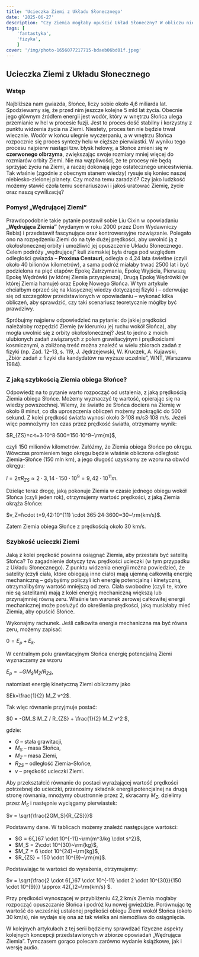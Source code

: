 ```yaml
---
title: 'Ucieczka Ziemi z Układu Słonecznego'
date: '2025-06-27'
description: "Czy Ziemia mogłaby opuścić Układ Słoneczny? W obliczu nieuchronnego końca życia naszego Słońca rodzi się pytanie: czy da się ocalić naszą planetę? Tekst inspirowany opowiadaniem „Wędrująca Ziemia”, w którym autor podejmuje próbę fizycznej analizy tej śmiałej wizji."
tags: [
	'fantastyka',
	'fizyka',
	]
cover: '/img/photo-1656077217715-bdaeb06bd01f.jpeg'
---
```

## Ucieczka Ziemi z Układu Słonecznego

### Wstęp

Najbliższa nam gwiazda, Słońce, liczy sobie około 4,6 miliarda lat. Spodziewamy się, że przed nim jeszcze kolejne 5 mld lat życia. Obecnie jego głównym źródłem energii jest wodór, który w wnętrzu Słońca ulega przemianie w hel w procesie fuzji. Jest to proces dość stabilny i korzystny z punktu widzenia życia na Ziemi. Niestety, proces ten nie będzie trwał wiecznie. Wodór w końcu ulegnie wyczerpaniu, a w wnętrzu Słońca rozpocznie się proces syntezy helu w cięższe pierwiastki. W wyniku tego procesu najpierw nastąpi tzw. błysk helowy, a Słońce zmieni się w **czerwonego olbrzyma**, zwiększając swoje rozmiary mniej więcej do rozmiarów orbity Ziemi. Nie ma wątpliwości, że te procesy nie będą sprzyjać życiu na Ziemi, a raczej dokonają jego ostatecznego unicestwienia. Tak właśnie (zgodnie z obecnym stanem wiedzy) rysuje się koniec naszej niebiesko-zielonej planety. Czy można temu zaradzić? Czy jako ludzkość możemy stawić czoła temu scenariuszowi i jakoś uratować Ziemię, życie oraz naszą cywilizację?

### Pomysł „Wędrującej Ziemi”

Prawdopodobnie takie pytanie postawił sobie Liu Cixin w opowiadaniu **„Wędrująca Ziemia”** (wydanym w roku 2000 przez Dom Wydawniczy Rebis) i przedstawił fascynujące oraz kontrowersyjne rozwiązanie. Polegało ono na rozpędzeniu Ziemi do na tyle dużej prędkości, aby uwolnić ją z okołosłonecznej orbity i umożliwić jej opuszczenie Układu Słonecznego. Celem podróży „wędrującej” kuli ziemskiej była druga pod względem odległości gwiazda – **Proxima Centauri**, odległa o 4,24 lata świetlne (czyli około 40 bilionów kilometrów), a sama podróż miałaby trwać 2500 lat i być podzielona na pięć etapów: Epokę Zatrzymania, Epokę Wyjścia, Pierwszą Epokę Wędrówki (w której Ziemia przyspiesza), Drugą Epokę Wędrówki (w której Ziemia hamuje) oraz Epokę Nowego Słońca. W tym artykule chciałbym oprzeć się na klasycznej wiedzy dotyczącej fizyki i – oderwując się od szczegółów przedstawionych w opowiadaniu – wykonać kilka obliczeń, aby sprawdzić, czy taki scenariusz teoretycznie mógłby być prawdziwy.

Spróbujmy najpierw odpowiedzieć na pytanie: do jakiej prędkości należałoby rozpędzić Ziemię (w kierunku jej ruchu wokół Słońca), aby mogła uwolnić się z orbity okołosłonecznej? Jest to jedno z moich ulubionych zadań związanych z polem grawitacyjnym i prędkościami kosmicznymi, a zbliżoną treść można znaleźć w wielu zbiorach zadań z fizyki (np. Zad. 12–13, s. 119, J. Jędrzejewski, W. Kruczek, A. Kujawski, „Zbiór zadań z fizyki dla kandydatów na wyższe uczelnie”, WNT, Warszawa 1984).

### Z jaką szybkością Ziemia obiega Słońce?

Odpowiedź na to pytanie warto rozpocząć od ustalenia, z jaką prędkością Ziemia obiega Słońce. Możemy wyznaczyć tę wartość, opierając się na wiedzy powszechnej. Wiemy, że światło ze Słońca dociera na Ziemię w około 8 minut, co dla uproszczenia obliczeń możemy zaokrąglić do 500 sekund. Z kolei prędkość światła wynosi około 3⋅108 m/s3⋅108 m/s. Jeżeli więc pomnożymy ten czas przez prędkość światła, otrzymamy wynik:

$R_{ZS}=c⋅t=3⋅10^8⋅500=150⋅10^9~\rm{m}$,

czyli 150 milionów kilometrów. Załóżmy, że Ziemia obiega Słońce po okręgu. Wówczas promieniem tego okręgu będzie właśnie obliczona odległość Ziemia–Słońce (150 mln km), a jego długość uzyskamy ze wzoru na obwód okręgu:

$l=2πR_{ZS}≈2⋅3{,}14⋅150⋅10^9=9{,}42⋅10^{11} m$.

Dzieląc teraz drogę, jaką pokonuje Ziemia w czasie jednego obiegu wokół Słońca (czyli jeden rok), otrzymujemy wartość prędkości, z jaką Ziemia okrąża Słońce:

$v_Z=l\cdot t=9,42⋅10^{11} \cdot 365⋅24⋅3600≈30~\rm{km/s}$. 

Zatem Ziemia obiega Słońce z prędkością około 30 km/s.

### Szybkość ucieczki Ziemi

Jaką z kolei prędkość powinna osiągnąć Ziemia, aby przestała być satelitą Słońca? To zagadnienie dotyczy tzw. prędkości ucieczki (w tym przypadku z Układu Słonecznego). Z punktu widzenia energii można powiedzieć, że satelity (czyli ciała, które obiegają inne ciało) mają ujemną całkowitą energię mechaniczną – gdybyśmy policzyli ich energię potencjalną i kinetyczną, otrzymalibyśmy wartość mniejszą od zera. Ciała swobodne (czyli te, które nie są satelitami) mają z kolei energię mechaniczną większą lub przynajmniej równą zeru. Właśnie ten warunek zerowej całkowitej energii mechanicznej może posłużyć do określenia prędkości, jaką musiałaby mieć Ziemia, aby opuścić Słońce.

Wykonajmy rachunek. Jeśli całkowita energia mechaniczna ma być równa zeru, możemy zapisać:

$0=E_p+E_k$.

W centralnym polu grawitacyjnym Słońca energię potencjalną Ziemi wyznaczamy ze wzoru

$E_p=−GM_S M_ Z/R_{ZS}$,

natomiast energię kinetyczną Ziemi obliczamy jako

$Ek=\frac{1}{2} M_Z v^2$.

Tak więc równanie przyjmuje postać:

$0 = -GM_S M_Z / R_{ZS} + \frac{1}{2} M_Z v^2 $,

gdzie:

- $G$ – stała grawitacji,
- $M_S$ – masa Słońca,
- $M_Z$ – masa Ziemi,
- $R_{ZS}$ – odległość Ziemia–Słońce,
- $v$ – prędkość ucieczki Ziemi.

Aby przekształcić równanie do postaci wyrażającej wartość prędkości potrzebnej do ucieczki, przenosimy składnik energii potencjalnej na drugą stronę równania, mnożymy obustronnie przez 2, skracamy $M_Z$, dzielimy przez $M_S$ i następnie wyciągamy pierwiastek:

$v = \sqrt{\frac{2GM_S}{R_{ZS}}}$

Podstawmy dane. W tablicach możemy znaleźć następujące wartości:

- $G = 6{,}67 \cdot 10^{-11}~\rm{m^3/kg \cdot s^2}$,
- $M_S = 2\cdot 10^{30}~\rm{kg}$,
- $M_Z = 6 \cdot 10^{24}~\rm{kg}$, 
- $R_{ZS} = 150 \cdot 10^{9}~\rm{m}$. 

Podstawiając te wartości do wyrażenia, otrzymujemy:

$v = \sqrt{\frac{2 \cdot 6{,}67 \cdot 10^{-11} \cdot 2 \cdot 10^{30}}{150 \cdot 10^{9}}} \approx 42{,}2~\rm{km/s} $. 

Przy prędkości wynoszącej w przybliżeniu 42,2 km/s Ziemia mogłaby rozpocząć opuszczanie Słońca i podróż ku nowej gwieździe. Porównując tę wartość do wcześniej ustalonej prędkości obiegu Ziemi wokół Słońca (około 30 km/s), nie wydaje się ona aż tak wielka ani niemożliwa do osiągnięcia.

W kolejnych artykułach z tej serii będziemy sprawdzać fizyczne aspekty kolejnych koncepcji przedstawionych w zbiorze opowiadań „Wędrująca Ziemia”. Tymczasem gorąco polecam zarówno wydanie książkowe, jak i wersję audio.